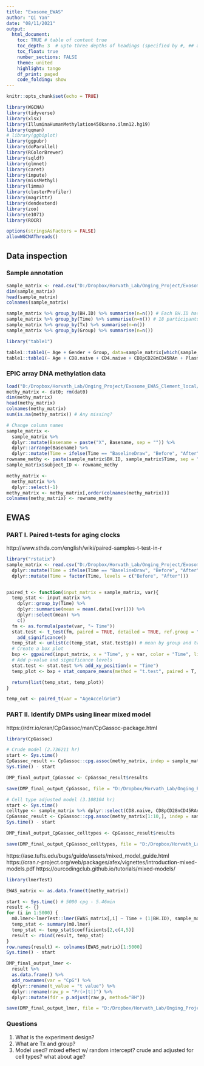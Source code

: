 ```yaml
---
title: "Exosome_EWAS"
author: "Qi Yan"
date: "08/11/2021"
output: 
  html_document:
    toc: TRUE # table of content true
    toc_depth: 3  # upto three depths of headings (specified by #, ## and ###)
    toc_float: true
    number_sections: FALSE
    theme: united  
    highlight: tango
    df_print: paged
    code_folding: show
---
```


```r
knitr::opts_chunk$set(echo = TRUE)

library(WGCNA)
library(tidyverse)
library(xlsx)
library(IlluminaHumanMethylation450kanno.ilmn12.hg19)
library(qqman)
# library(ggbiplot)
library(ggpubr)
library(doParallel)
library(RColorBrewer)
library(sqldf)
library(glmnet)
library(caret)
library(impute)
library(missMethyl)
library(limma)
library(clusterProfiler)
library(magrittr)
library(dendextend)
library(zoo)
library(e1071)
library(ROCR)

options(stringsAsFactors = FALSE)
allowWGCNAThreads()
```

## Data inspection

### Sample annotation

```r
sample_matrix <- read.csv("D:/Dropbox/Horvath_Lab/Onging_Project/Exosome_EWAS_Clement_local/Raw_data/ResultsClockClement.csv", header = T)
dim(sample_matrix)
head(sample_matrix)
colnames(sample_matrix)

sample_matrix %>% group_by(BH.ID) %>% summarise(n=n()) # Each BH.ID has two samples, one baseline, one second
sample_matrix %>% group_by(Time) %>% summarise(n=n()) # 18 participants, 36 samples; For methylation matrix, will change sample ID into BH.ID_time
sample_matrix %>% group_by(Tx) %>% summarise(n=n())
sample_matrix %>% group_by(Group) %>% summarise(n=n())
```

```r
library("table1")

table1::table1(~ Age + Gender + Group, data=sample_matrix[which(sample_matrix$Time == "BaselineDraw"),])
table1::table1(~ Age + CD8.naive + CD4.naive + CD8pCD28nCD45RAn + PlasmaBlast + CD4T + Gran + Mono + NK + AgeAccelerationResidual + IEAA + AgeAccelerationResidualHannum + EEAA + DNAmAgeSkinBloodClockAdjAge + AgeAccelPheno + AgeAccelGrim + DNAmADM + DNAmB2M + DNAmCystatinC + DNAmGDF15 + DNAmLeptin + DNAmPACKYRS + DNAmPAI1 + DNAmTIMP1 | Time, data=sample_matrix, overall = F)
```


### EPIC array DNA methylation data

```r
load("D:/Dropbox/Horvath_Lab/Onging_Project/Exosome_EWAS_Clement_local/Raw_data/dat0Noob_EPIC.RData") # Load the methylation data
methy_matrix <- dat0; rm(dat0)
dim(methy_matrix)
head(methy_matrix)
colnames(methy_matrix)
sum(is.na(methy_matrix)) # Any missing?

# Change column names
sample_matrix <- 
  sample_matrix %>%
  dplyr::mutate(Basename = paste("X", Basename, sep = "")) %>%
  dplyr::arrange(Basename) %>%
  dplyr::mutate(Time = ifelse(Time == "BaselineDraw", "Before", "After"))
rowname_methy <- paste(sample_matrix$BH.ID, sample_matrix$Time, sep = "_")
sample_matrix$subject_ID <- rowname_methy

methy_matrix <- 
  methy_matrix %>%
  dplyr::select(-1)
methy_matrix <- methy_matrix[,order(colnames(methy_matrix))]
colnames(methy_matrix) <- rowname_methy
```

## EWAS

### PART I. Paired t-tests for aging clocks

http://www.sthda.com/english/wiki/paired-samples-t-test-in-r

```r
library("rstatix")
sample_matrix <- read.csv("D:/Dropbox/Horvath_Lab/Onging_Project/Exosome_EWAS_Clement_local/Raw_data/ResultsClockClement.csv", header = T) %>%
  dplyr::mutate(Time = ifelse(Time == "BaselineDraw", "Before", "After")) %>%
  dplyr::mutate(Time = factor(Time, levels = c("Before", "After")))


paired_t <- function(input_matrix = sample_matrix, var){
  temp_stat <- input_matrix %>%
    dplyr::group_by(Time) %>%
    dplyr::summarise(mean = mean(.data[[var]])) %>%
    dplyr::select(mean) %>%
    c()
  fm <- as.formula(paste(var, "~ Time"))
  stat.test <- t_test(fm, paired = TRUE, detailed = TRUE, ref.group = "Before", data = input_matrix) %>%
    add_significance()
  temp_stat <- unlist(c(temp_stat, stat.test$p)) # mean by group and two-sided p value from paired t test
  # Create a box plot
  bxp <- ggpaired(input_matrix, x = "Time", y = var, color = "Time", line.color = "gray", line.size = 0.5, palette = "jco", order = c("Before", "After"), ylab = var, xlab = "Time")
  # Add p-value and significance levels
  stat.test <- stat.test %>% add_xy_position(x = "Time")
  temp_plot <- bxp + stat_compare_means(method = "t.test", paired = T, ref.group = "Before")

  return(list(temp_stat, temp_plot))
}

temp_out <- paired_t(var = "AgeAccelGrim")
```

### PART II. Identify DMPs using linear mixed model

https://rdrr.io/cran/CpGassoc/man/CpGassoc-package.html

```r
library(CpGassoc)

# Crude model (2.736211 hr)
start <- Sys.time()
CpGassoc_result <- CpGassoc::cpg.assoc(methy_matrix, indep = sample_matrix$Time, chip.id=sample_matrix$BH.ID, random=TRUE, large.data=FALSE)
Sys.time() - start

DMP_final_output_CpGassoc <- CpGassoc_result$results

save(DMP_final_output_CpGassoc, file = "D:/Dropbox/Horvath_Lab/Onging_Project/Exosome_EWAS_Clement_local/Results/DMP_final_output_CpGassoc.RData")

# Cell type adjusted model (3.108104 hr)
start <- Sys.time()
celltype <- sample_matrix %>% dplyr::select(CD8.naive, CD8pCD28nCD45RAn, PlasmaBlast, CD4T, NK, Mono, Gran)
CpGassoc_result <- CpGassoc::cpg.assoc(methy_matrix[1:10,], indep = sample_matrix$Time, covariates = celltype, chip.id=sample_matrix$BH.ID, random=TRUE, large.data=FALSE)
Sys.time() - start

DMP_final_output_CpGassoc_celltypes <- CpGassoc_result$results

save(DMP_final_output_CpGassoc_celltypes, file = "D:/Dropbox/Horvath_Lab/Onging_Project/Exosome_EWAS_Clement_local/Results/DMP_final_output_CpGassoc_celltypes.RData")
```

https://ase.tufts.edu/bugs/guide/assets/mixed_model_guide.html
https://cran.r-project.org/web/packages/afex/vignettes/introduction-mixed-models.pdf
https://ourcodingclub.github.io/tutorials/mixed-models/

```r
library(lmerTest)

EWAS_matrix <- as.data.frame(t(methy_matrix))

start <- Sys.time() # 5000 cpg - 5.46min
result <- {}
for (i in 1:5000) {
  m0.lmer<-lmerTest::lmer(EWAS_matrix[,i] ~ Time + (1|BH.ID), sample_matrix)
  temp_stat <- summary(m0.lmer)
  temp_stat <- temp_stat$coefficients[2,c(4,5)]
  result <- rbind(result, temp_stat)
}
row.names(result) <- colnames(EWAS_matrix)[1:5000]
Sys.time() - start

DMP_final_output_lmer <-
  result %>%
  as.data.frame() %>%
  add_rownames(var = "CpG") %>%
  dplyr::rename(t_value = "t value") %>%
  dplyr::rename(raw_p = "Pr(>|t|)") %>%
  dplyr::mutate(fdr = p.adjust(raw_p, method="BH"))

save(DMP_final_output_lmer, file = "D:/Dropbox/Horvath_Lab/Onging_Project/Exosome_EWAS_Clement_local/Results/DMP_final_output_lmer.RData")
```

### Questions

1) What is the experiment design?
2) What are Tx and group?
3) Model used? mixed effect w/ random intercept? crude and adjusted for cell types? what about age?
